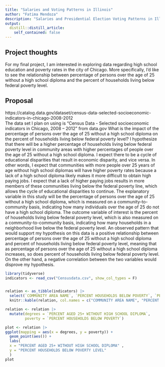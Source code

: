 ```yaml
---
title: "Salaries and Voting Patterns in Illinois"
author: "Fatima Mendoza"
description: "Salaries and Presidential Election Voting Patterns in Illinois"
output:
  distill::distill_article:
    self_contained: false
---
```




## Project thoughts

For my final project, I am interested in exploring data regarding high school education and poverty rates in the city of Chicago. More specifically, I'd like to see the relationship between percentage of persons over the age of 25 without a high school diploma and the percent of households living below federal poverty level.



## Proposal 

https://catalog.data.gov/dataset/census-data-selected-socioeconomic-indicators-in-chicago-2008-2012  
The data set I plan on using is "Census Data - Selected socioeconomic indicators in Chicago, 2008 – 2012" from data.gov
	What is the impact of the percentage of persons over the age of 25 without a high school diploma on the percent of households living below federal poverty level? I hypothesize that there will be a higher percentage of households living below federal poverty level in community areas with higher percentages of people over the age of 25 without a high school diploma. I expect there to be a cycle of educational disparities that result in economic disparity, and vice versa. In other words, I expect that communities with more people over 25 years of age without high school diplomas will have higher poverty rates because a lack of a high school diploma likely makes it more difficult to obtain high paying jobs. I expect that a lack of higher paying jobs results in more members of these communities living below the federal poverty line, which allows the cycle of educational disparities to continue. The explanatory variable in this study will be the percentage of persons over the age of 25 without a high school diploma, which is measured on a community-to-community basis, indicating how many individuals over the age of 25 do not have a high school diploma. The outcome variable of interest is the percent of households living below federal poverty level, which is also measured on a community-to-community basis, indicating how many households in a neighborhood live below the federal poverty level. An observed pattern that would support my hypothesis on this data is a positive relationship between percentage of persons over the age of 25 without a high school diploma and percent of households living below federal poverty level, meaning that as percentage of persons over the age of 25 without a high school diploma increases, so does percent of households living below federal poverty level. On the other hand, a negative correlation between the two variables would disprove my hypothesis.
	

```r
library(tidyverse)
indicators <- read_csv("Censusdata.csv", show_col_types = F)


relation <- as_tibble(indicators) |>
  select(`COMMUNITY AREA NAME`, `PERCENT HOUSEHOLDS BELOW POVERTY`, `PERCENT AGED 25+ WITHOUT HIGH SCHOOL DIPLOMA`)
  knitr::kable(relation, col.names = c("COMMUNITY AREA NAME", "PERCENT HOUSEHOLDS BELOW POVERTY LEVEL", "PERCENT AGED 25+ WITHOUT HIGH SCHOOL DIPLOMA"), digits = 3)

relation <- relation |>
  mutate(degrees = `PERCENT AGED 25+ WITHOUT HIGH SCHOOL DIPLOMA`, 
         poverty = `PERCENT HOUSEHOLDS BELOW POVERTY`)

plot <- relation |>
ggplot(mapping = aes(x = degrees, y = poverty)) +
  geom_point(aes()) +
  labs(
  x = "PERCENT AGED 25+ WITHOUT HIGH SCHOOL DIPLOMA" ,
  y = "PERCENT HOUSEHOLDS BELOW POVERTY LEVEL"
  ) 
plot
```

	
